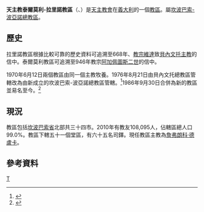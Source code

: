 {{Infobox diocese
|name = 泰爾莫利-拉里諾
|jurisdiction = 教區
|latin = Dioecesis Thermularum-Larinensis
|local = 
|border = catholic
|image =Duomo Termoli 1.JPG
|image_size = 
|image_alt = 
|caption = 純潔聖母主教座堂
|location = [[義大利|義大利]]
|rite = [[羅馬禮|羅馬禮]]
|territory = [[坎波巴索省|坎波巴索省]]
|population =108,095
|patron = [[聖尼坎德羅、聖馬爾恰諾及聖達里亞|聖尼坎德羅、聖馬爾恰諾及聖達里亞]]
|province = 坎波巴索-波亞諾
|established = 1986年
|cathedral = [[純潔聖母主教座堂_(泰爾莫利)|純潔聖母主教座堂]]
|co-cathedral = [[聖帕爾多副主教座堂_(拉里諾)|聖帕爾多副主教座堂]]
|leadership = 主教 
|website =[http://www.iserniavenafro.net/ 官方網頁]
|pope =  
|patriarch= 
|metropolitan =
|ordinary =詹弗朗科·德盧卡
|coadjutor archbishop = 
|coadjutor bishop = 
|auxiliary = 
|emeritus = }}

'''天主教泰爾莫利-拉里諾教區'''（{{lang-la|Dioecesis Thermularum-Larinensis}}、{{lang-it|Diocesi di Termoli-Larino}}）是[[天主教會|天主教會]]在[[義大利|義大利]]的一個[[教區|教區]]。屬[[天主教坎波巴索-波亞諾總教區|坎波巴索-波亞諾總教區]]。
==歷史==

拉里諾教區根據比較可靠的歷史資料可追溯至668年、[[教宗維達|教宗維達]]致[[天主教貝內文托總教區|貝內文托主教]]的信中。泰爾莫利教區可追溯至946年教宗[[阿加佩圖斯二世|阿加佩圖斯二世]]的信中。

1970年6月12日兩個教區由同一個主教牧養。1976年8月21日由貝內文托總教區管轄改為由新成立的坎波巴索-波亞諾總教區管轄。<ref>{{cite journal
|journal=[[宗座公報|宗座公報]]
|publisher=梵蒂岡出版社
|date=1976年
|volume=68
|title=''Ad apicem sacerdotalis''
|page=594-595
|url=http://www.vatican.va/archive/aas/documents/AAS%2068%20%5B1976%5D%20-%20ocr.pdf
|access-date=2014-07-30
|archive-date=2010-03-27
|archive-url=https://web.archive.org/web/20100327070115/http://www.vatican.va/archive/aas/documents/AAS%2068%20%5B1976%5D%20-%20ocr.pdf
|dead-url=no
}}</ref>1986年9月30日合併為新的教區並易名至今。<ref>{{cite journal
|journal=[[宗座公報|宗座公報]]
|publisher=梵蒂岡出版社
|date=1987年
|volume=79
|title=''Instantibus votis''
|page=625-628
|url=http://www.vatican.va/archive/aas/documents/AAS%2079%20%5B1987%5D%20-%20ocr.pdf
|access-date=2014-07-30
|archive-date=2019-06-03
|archive-url=https://web.archive.org/web/20190603085403/http://www.vatican.va/archive/aas/documents/AAS%2079%20%5B1987%5D%20-%20ocr.pdf
|dead-url=no
}}</ref>

==現況==
教區包括[[坎波巴索省|坎波巴索省]]北部共三十四市。2010年有教友108,095人，佔轄區總人口99.0%。教區下轄五十一個堂區，有六十五名司鐸。現任教區主教為[[詹弗朗科·德盧卡|詹弗朗科·德盧卡]]。

==參考資料==
{{reflist}}

[[Category:義大利天主教教區|T]]
{{意大利天主教教區}}

{{Catholicism-stub}}